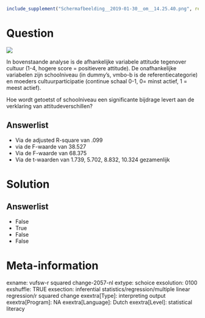 ```r
include_supplement("Schermafbeelding__2019-01-30__om__14.25.40.png", recursive = TRUE)
```

Question
========
![](Schermafbeelding__2019-01-30__om__14.25.40.png)
  
In bovenstaande analyse is de afhankelijke variabele attitude tegenover
cultuur (1-4, hogere score = positievere attitude). De onafhankelijke
variabelen zijn schoolniveau (in dummy’s, vmbo-b is de
referentiecategorie) en moeders cultuurparticipatie (continue schaal
0-1, 0= minst actief, 1 = meest actief).  
  
Hoe wordt getoetst of schoolniveau een significante bijdrage levert aan
de verklaring van attitudeverschillen?

Answerlist
----------
* Via de adjusted R-square van .099
* via de F-waarde van 38.527
* Via de F-waarde van 68.375
* Via de t-waarden van 1.739, 5.702, 8.832, 10.324 gezamenlijk

Solution
========










Answerlist
----------
* False
* True
* False
* False

Meta-information
================
exname: vufsw-r squared change-2057-nl
extype: schoice
exsolution: 0100
exshuffle: TRUE
exsection: inferential statistics/regression/multiple linear regression/r squared change
exextra[Type]: interpreting output
exextra[Program]: NA
exextra[Language]: Dutch
exextra[Level]: statistical literacy

